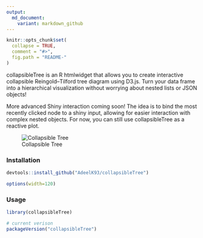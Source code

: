 ```yaml
---
output:
  md_document:
    variant: markdown_github
---
```


<!-- README.md is generated from README.Rmd. Please edit that file -->

```r
knitr::opts_chunk$set(
  collapse = TRUE,
  comment = "#>",
  fig.path = "README-"
)
```

collapsibleTree is an R htmlwidget that allows you to create interactive collapsible Reingold–Tilford tree diagram using D3.js. Turn your data frame into a hierarchical visualization without worrying about nested lists or JSON objects!
  
More advanced Shiny interaction coming soon! The idea is to bind the most recently clicked node to a shiny input, allowing for easier interaction with complex nested objects. For now, you can still use collapsibleTree as a reactive plot.


![Collapsible Tree](tree.PNG "Collapsible Tree")

### Installation

```r
devtools::install_github("AdeelK93/collapsibleTree")
```

```r
options(width=120)
```

### Usage

```r
library(collapsibleTree)

# current verison
packageVersion("collapsibleTree")
```

